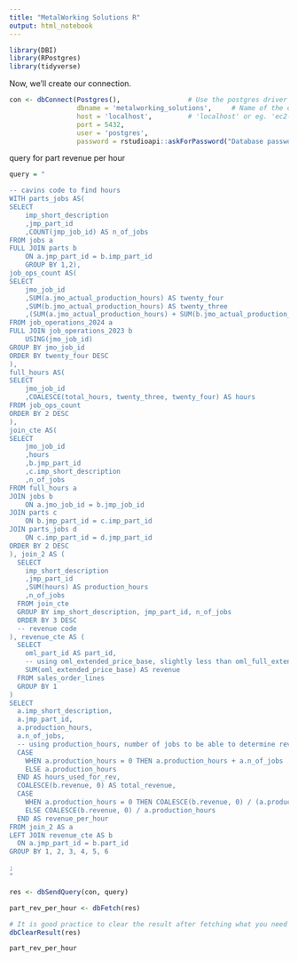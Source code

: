 ```yaml
---
title: "MetalWorking Solutions R"
output: html_notebook
---
```



```r
library(DBI)
library(RPostgres)
library(tidyverse)
```

Now, we'll create our connection.
```r
con <- dbConnect(Postgres(),                 # Use the postgres driver
                 dbname = 'metalworking_solutions',     # Name of the database we want to connect to
                 host = 'localhost',         # 'localhost' or eg. 'ec2-54-83-201-96.compute-1.amazonaws.com'
                 port = 5432, 
                 user = 'postgres',
                 password = rstudioapi::askForPassword("Database password"))
```


query for part revenue per hour 
```r
query = "

-- cavins code to find hours
WITH parts_jobs AS(
SELECT
	imp_short_description
	,jmp_part_id
	,COUNT(jmp_job_id) AS n_of_jobs
FROM jobs a
FULL JOIN parts b
	ON a.jmp_part_id = b.imp_part_id
	GROUP BY 1,2),
job_ops_count AS(
SELECT 
	jmo_job_id
	,SUM(a.jmo_actual_production_hours) AS twenty_four
	,SUM(b.jmo_actual_production_hours) AS twenty_three
	,(SUM(a.jmo_actual_production_hours) + SUM(b.jmo_actual_production_hours)) AS total_hours
FROM job_operations_2024 a
FULL JOIN job_operations_2023 b
	USING(jmo_job_id)
GROUP BY jmo_job_id
ORDER BY twenty_four DESC
),
full_hours AS(
SELECT
	jmo_job_id
	,COALESCE(total_hours, twenty_three, twenty_four) AS hours
FROM job_ops_count
ORDER BY 2 DESC
),
join_cte AS(
SELECT
	jmo_job_id
	,hours
	,b.jmp_part_id
	,c.imp_short_description
	,n_of_jobs
FROM full_hours a
JOIN jobs b
	ON a.jmo_job_id = b.jmp_job_id
JOIN parts c
	ON b.jmp_part_id = c.imp_part_id
JOIN parts_jobs d
	ON c.imp_part_id = d.jmp_part_id
ORDER BY 2 DESC
), join_2 AS (
  SELECT 
    imp_short_description
    ,jmp_part_id
    ,SUM(hours) AS production_hours
    ,n_of_jobs
  FROM join_cte
  GROUP BY imp_short_description, jmp_part_id, n_of_jobs
  ORDER BY 3 DESC
  -- revenue code
), revenue_cte AS (
  SELECT
    oml_part_id AS part_id,
    -- using oml_extended_price_base, slightly less than oml_full_extended_price_base for two sales_order_ids, but figured the order had a discount
    SUM(oml_extended_price_base) AS revenue
  FROM sales_order_lines
  GROUP BY 1
)
SELECT 
  a.imp_short_description,
  a.jmp_part_id,
  a.production_hours,
  a.n_of_jobs,
  -- using production_hours, number of jobs to be able to determine revenue per hour. Since multiple ones have no production hours using the number of jobs
  CASE
    WHEN a.production_hours = 0 THEN a.production_hours + a.n_of_jobs 
    ELSE a.production_hours
  END AS hours_used_for_rev,
  COALESCE(b.revenue, 0) AS total_revenue,
  CASE
    WHEN a.production_hours = 0 THEN COALESCE(b.revenue, 0) / (a.production_hours+ a.n_of_jobs)
    ELSE COALESCE(b.revenue, 0) / a.production_hours
  END AS revenue_per_hour
FROM join_2 AS a
LEFT JOIN revenue_cte AS b
  ON a.jmp_part_id = b.part_id
GROUP BY 1, 2, 3, 4, 5, 6

;
"

res <- dbSendQuery(con, query)
```


```r
part_rev_per_hour <- dbFetch(res)

# It is good practice to clear the result after fetching what you need in order to free all resources associated with the result set. 
dbClearResult(res)
```


```r
part_rev_per_hour
```







